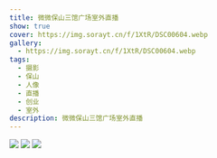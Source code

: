 ```yaml
---
title: 微微保山三馆广场室外直播
show: true
cover: https://img.sorayt.cn/f/1XtR/DSC00604.webp
gallery:
  - https://img.sorayt.cn/f/1XtR/DSC00604.webp
tags:
  - 摄影
  - 保山
  - 人像
  - 直播
  - 创业
  - 室外
description: 微微保山三馆广场室外直播
---
```


![](https://img.sorayt.cn/f/1XtR/DSC00604.webp)
![](https://img.sorayt.cn/f/LeTn/DSC00591.webp)
![](https://img.sorayt.cn/f/GpI9/DSC00614.webp)